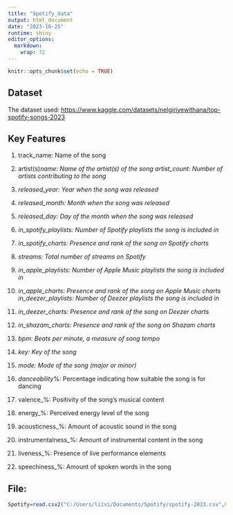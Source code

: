 ```yaml
---
title: "Spotify_data"
output: html_document
date: "2023-10-25"
runtime: shiny
editor_options: 
  markdown: 
    wrap: 72
---
```


```r
knitr::opts_chunk$set(echo = TRUE)
```

## Dataset

The dataset used:
<https://www.kaggle.com/datasets/nelgiriyewithana/top-spotify-songs-2023>

## Key Features

1.  track_name: Name of the song

2.  artist(s)*name: Name of the artist(s) of the song artist_count:
    Number of artists contributing to the song*

3.  *released_year: Year when the song was released*

4.  *released_month: Month when the song was released*

5.   *released_day: Day of the month when the song was released*

6.   *in_spotify_playlists: Number of Spotify playlists the song is
    included in*

7.  *in_spotify_charts: Presence and rank of the song on Spotify charts*

8.  *streams: Total number of streams on Spotify*

9.  *in_apple_playlists: Number of Apple Music playlists the song is
    included in*

10. *in_apple_charts: Presence and rank of the song on Apple Music
    charts in_deezer_playlists: Number of Deezer playlists the song is
    included in*

11. *in_deezer_charts: Presence and rank of the song on Deezer charts*

12. *in_shazam_charts: Presence and rank of the song on Shazam charts*

13. *bpm: Beats per minute, a measure of song tempo*

14. *key: Key of the song*

15. *mode: Mode of the song (major or minor)*

16. *danceability*%: Percentage indicating how suitable the song is for
    dancing

17. valence\_%: Positivity of the song's musical content

18. energy\_%: Perceived energy level of the song

19. acousticness\_%: Amount of acoustic sound in the song

20. instrumentalness\_%: Amount of instrumental content in the song

21. liveness\_%: Presence of live performance elements

22. speechiness\_%: Amount of spoken words in the song

## File:

```r
Spotify=read.csv2("C:/Users/liivi/Documents/Spotify/spotify-2023.csv",header = 1)
```



